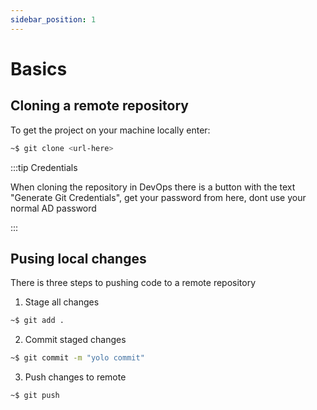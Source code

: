```yaml
---
sidebar_position: 1
---
```


# Basics

## Cloning a remote repository

To get the project on your machine locally enter:

```bash
~$ git clone <url-here>
```

:::tip Credentials

When cloning the repository in DevOps there is a button with the text "Generate Git Credentials", get your password from here, dont use your normal AD password

:::

## Pusing local changes

There is three steps to pushing code to a remote repository

1. Stage all changes

```bash
~$ git add .
```

2. Commit staged changes

```bash
~$ git commit -m "yolo commit"
```

3. Push changes to remote

```bash
~$ git push
```

